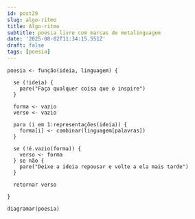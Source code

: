 ```yaml
---
id: post29
slug: algo-ritmo
title: Algo-ritmo
subtitle: poesia livre com marcas de metalinguagem
date: '2025-08-02T11:34:15.551Z'
draft: false
tags: [poesia]
---
```


```
poesia <- função(ideia, linguagem) {

  se (!ideia) {
    pare("Faça qualquer coisa que o inspire")
  }
  
  forma <- vazio
  verso <- vazio

  para (i em 1:representações(ideia)) {
    forma[i] <- combinar(linguagem[palavras])
  }

  se (!é.vazio(forma)) {
    verso <- forma
  } se não {
    pare("Deixe a ideia repousar e volte a ela mais tarde")
  }

  retornar verso

}

diagramar(poesia)
```